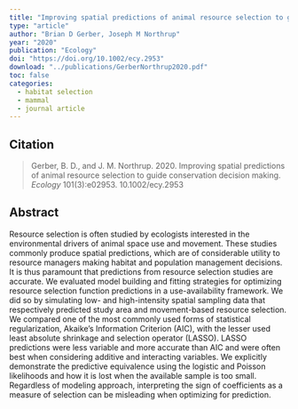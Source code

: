 ```yaml
---
title: "Improving spatial predictions of animal resource selection to guide conservation decision making"
type: "article"
author: "Brian D Gerber, Joseph M Northrup"
year: "2020"
publication: "Ecology"
doi: "https://doi.org/10.1002/ecy.2953"
download: "../publications/GerberNorthrup2020.pdf"
toc: false
categories:
  - habitat selection
  - mammal
  - journal article
---
```


## Citation 

> Gerber, B. D., and J. M. Northrup. 2020. Improving spatial predictions of animal resource selection to guide conservation decision making. *Ecology* 101(3):e02953. 10.1002/ecy.2953

## Abstract

Resource selection is often studied by ecologists interested in the environmental drivers of animal space use and movement. These studies commonly produce spatial predictions, which are of considerable utility to resource managers making habitat and population management decisions. It is thus paramount that predictions from resource selection studies are accurate. We evaluated model building and fitting strategies for optimizing resource selection function predictions in a use-availability framework. We did so by simulating low- and high-intensity spatial sampling data that respectively predicted study area and movement-based resource selection. We compared one of the most commonly used forms of statistical regularization, Akaike's Information Criterion (AIC), with the lesser used least absolute shrinkage and selection operator (LASSO). LASSO predictions were less variable and more accurate than AIC and were often best when considering additive and interacting variables. We explicitly demonstrate the predictive equivalence using the logistic and Poisson likelihoods and how it is lost when the available sample is too small. Regardless of modeling approach, interpreting the sign of coefficients as a measure of selection can be misleading when optimizing for prediction.
